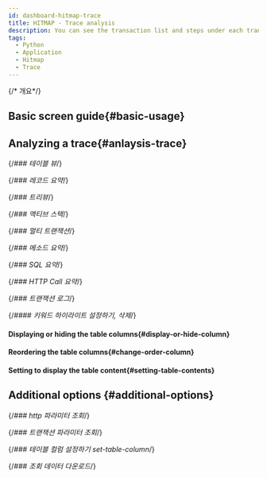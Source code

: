 ```yaml
---
id: dashboard-hitmap-trace
title: HITMAP - Trace analysis
description: You can see the transaction list and steps under each transaction at once by opening the trace analysis window through the Hitmap widget.
tags:
  - Python
  - Application
  - Hitmap
  - Trace
---
```


{/* 개요*/}

<Dashboardhitmaptracedesc />

## Basic screen guide{#basic-usage}


<Dashboardhitmaptracebasicusage />

## Analyzing a trace{#anlaysis-trace}


<Dashboardhitmaptraceanalysistx />

{/*### 테이블 뷰*/}

<Dashboardhitmaptracetableview />

{/*### 레코드 요약*/}

<Dashboardhitmaptracerecordsummary />


<Dashboardhitmaptracerecordsummaryattribute />

{/*### 트리뷰*/}

<Dashboardhitmaptracetreeview />

{/*### 액티브 스택*/}

<Dashboardhitmapactivestack />

{/*### 멀티 트랜잭션*/}

<Dashboardhitmaptracemultitx />

{/*### 메소드 요약*/}

<Dashboardhitmaptracemethod />

{/*### SQL 요약*/}

<Dashboardhitmaptracesql />

{/*### HTTP Call 요약*/}

<Dashboardhitmaptracehttpcall />

{/*### 트랜잭션 로그*/}

<Dashboardhitmaptracetracsactionlog />

{/*#### 키워드 하이라이트 설정하기, 삭제*/}

<Dashboardhitmaptracetxlogkeyword />

#### Displaying or hiding the table columns{#display-or-hide-column}


<Displayorhidetablecolumn />

#### Reordering the table columns{#change-order-column}


<Changeordertablecolumn />

#### Setting to display the table content{#setting-table-contents}


<Setdisplaytablecontents />

## Additional options {#additional-options}

{/*### http 파라미터 조회*/}

<Searchhttpparameter />

{/*### 트랜잭션 파라미터 조회*/}

<Searchtransactionparmeter />

{/*### 테이블 컬럼 설정하기 set-table-column*/}

<Addfuncsettablecolumn />

{/*### 조회 데이터 다운로드*/}

<Addfuncdownloaddate />
